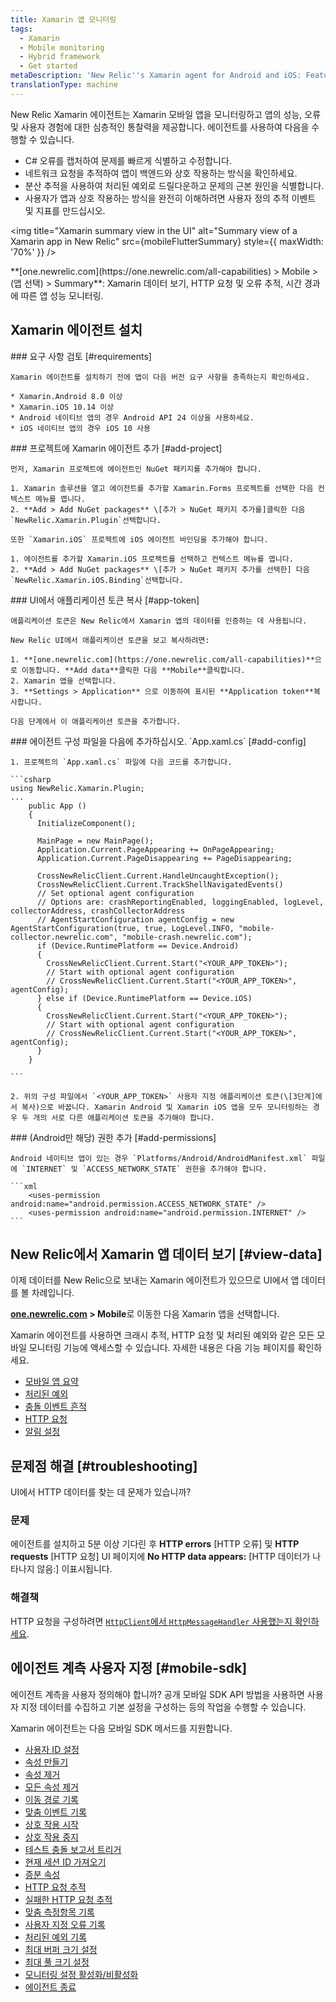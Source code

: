 ```yaml
---
title: Xamarin 앱 모니터링
tags:
  - Xamarin
  - Mobile monitoring
  - Hybrid framework
  - Get started
metaDescription: 'New Relic''s Xamarin agent for Android and iOS: Features, compatibility, requirements, and installation.'
translationType: machine
---
```



New Relic Xamarin 에이전트는 Xamarin 모바일 앱을 모니터링하고 앱의 성능, 오류 및 사용자 경험에 대한 심층적인 통찰력을 제공합니다. 에이전트를 사용하여 다음을 수행할 수 있습니다.

* C# 오류를 캡처하여 문제를 빠르게 식별하고 수정합니다.
* 네트워크 요청을 추적하여 앱이 백엔드와 상호 작용하는 방식을 확인하세요.
* 분산 추적을 사용하여 처리된 예외로 드릴다운하고 문제의 근본 원인을 식별합니다.
* 사용자가 앱과 상호 작용하는 방식을 완전히 이해하려면 사용자 정의 추적 이벤트 및 지표를 만드십시오.

<img
  title="Xamarin summary view in the UI"
  alt="Summary view of a Xamarin app in New Relic"
  src={mobileFlutterSummary}
  style={{ maxWidth: '70%' }}
/>

<figcaption>
  **[one.newrelic.com](https://one.newrelic.com/all-capabilities) > Mobile > (앱 선택) > Summary**: Xamarin 데이터 보기, HTTP 요청 및 오류 추적, 시간 경과에 따른 앱 성능 모니터링.
</figcaption>

## Xamarin 에이전트 설치

<Steps>
  <Step>
    ### 요구 사항 검토 [#requirements]

    Xamarin 에이전트를 설치하기 전에 앱이 다음 버전 요구 사항을 충족하는지 확인하세요.

    * Xamarin.Android 8.0 이상
    * Xamarin.iOS 10.14 이상
    * Android 네이티브 앱의 경우 Android API 24 이상을 사용하세요.
    * iOS 네이티브 앱의 경우 iOS 10 사용
  </Step>

  <Step>
    ### 프로젝트에 Xamarin 에이전트 추가 [#add-project]

    먼저, Xamarin 프로젝트에 에이전트인 NuGet 패키지를 추가해야 합니다.

    1. Xamarin 솔루션을 열고 에이전트를 추가할 Xamarin.Forms 프로젝트를 선택한 다음 컨텍스트 메뉴를 엽니다.
    2. **Add > Add NuGet packages** \[추가 > NuGet 패키지 추가를]클릭한 다음 `NewRelic.Xamarin.Plugin`선택합니다.

    또한 `Xamarin.iOS` 프로젝트에 iOS 에이전트 바인딩을 추가해야 합니다.

    1. 에이전트를 추가할 Xamarin.iOS 프로젝트를 선택하고 컨텍스트 메뉴를 엽니다.
    2. **Add > Add NuGet packages** \[추가 > NuGet 패키지 추가를 선택한] 다음 `NewRelic.Xamarin.iOS.Binding`선택합니다.
  </Step>

  <Step>
    ### UI에서 애플리케이션 토큰 복사 [#app-token]

    애플리케이션 토큰은 New Relic에서 Xamarin 앱의 데이터를 인증하는 데 사용됩니다.

    New Relic UI에서 애플리케이션 토큰을 보고 복사하려면:

    1. **[one.newrelic.com](https://one.newrelic.com/all-capabilities)**으로 이동합니다. **Add data**클릭한 다음 **Mobile**클릭합니다.
    2. Xamarin 앱을 선택합니다.
    3. **Settings > Application** 으로 이동하여 표시된 **Application token**복사합니다.

    다음 단계에서 이 애플리케이션 토큰을 추가합니다.
  </Step>

  <Step>
    ### 에이전트 구성 파일을 다음에 추가하십시오. `App.xaml.cs` [#add-config]

    1. 프로젝트의 `App.xaml.cs` 파일에 다음 코드를 추가합니다.

    ```csharp
    using NewRelic.Xamarin.Plugin;
    ...
        public App ()
        {
          InitializeComponent();

          MainPage = new MainPage();
          Application.Current.PageAppearing += OnPageAppearing;
          Application.Current.PageDisappearing += PageDisappearing;

          CrossNewRelicClient.Current.HandleUncaughtException();
          CrossNewRelicClient.Current.TrackShellNavigatedEvents()
          // Set optional agent configuration
          // Options are: crashReportingEnabled, loggingEnabled, logLevel, collectorAddress, crashCollectorAddress
          // AgentStartConfiguration agentConfig = new AgentStartConfiguration(true, true, LogLevel.INFO, "mobile-collector.newrelic.com", "mobile-crash.newrelic.com");
          if (Device.RuntimePlatform == Device.Android) 
          {
            CrossNewRelicClient.Current.Start("<YOUR_APP_TOKEN>");
            // Start with optional agent configuration
            // CrossNewRelicClient.Current.Start("<YOUR_APP_TOKEN>", agentConfig);
          } else if (Device.RuntimePlatform == Device.iOS)
          {
            CrossNewRelicClient.Current.Start("<YOUR_APP_TOKEN>");
            // Start with optional agent configuration 
            // CrossNewRelicClient.Current.Start("<YOUR_APP_TOKEN>", agentConfig);
          }
        }

    ```

    2. 위의 구성 파일에서 `<YOUR_APP_TOKEN>` 사용자 지정 애플리케이션 토큰(\[3단계]에서 복사)으로 바꿉니다. Xamarin Android 및 Xamarin iOS 앱을 모두 모니터링하는 경우 두 개의 서로 다른 애플리케이션 토큰을 추가해야 합니다.
  </Step>

  <Step>
    ### (Android만 해당) 권한 추가 [#add-permissions]

    Android 네이티브 앱이 있는 경우 `Platforms/Android/AndroidManifest.xml` 파일에 `INTERNET` 및 `ACCESS_NETWORK_STATE` 권한을 추가해야 합니다.

    ```xml
    	<uses-permission android:name="android.permission.ACCESS_NETWORK_STATE" />
    	<uses-permission android:name="android.permission.INTERNET" />
    ```
  </Step>
</Steps>

## New Relic에서 Xamarin 앱 데이터 보기 [#view-data]

이제 데이터를 New Relic으로 보내는 Xamarin 에이전트가 있으므로 UI에서 앱 데이터를 볼 차례입니다.

**[one.newrelic.com](https://one.newrelic.com/all-capabilities) > Mobile**로 이동한 다음 Xamarin 앱을 선택합니다.

Xamarin 에이전트를 사용하면 크래시 추적, HTTP 요청 및 처리된 예외와 같은 모든 모바일 모니터링 기능에 액세스할 수 있습니다. 자세한 내용은 다음 기능 페이지를 확인하세요.

* [모바일 앱 요약](/docs/mobile-monitoring/mobile-monitoring-ui/mobile-app-pages/mobile-apps-summary-page/#details)
* [처리된 예외](/docs/mobile-monitoring/mobile-monitoring-ui/crashes/handled-exceptions-analyze-trends-prevent-crashes)
* [충돌 이벤트 흔적](/docs/mobile-monitoring/mobile-monitoring-ui/crashes/mobile-crash-event-trail)
* [HTTP 요청](/docs/mobile-monitoring/mobile-monitoring-ui/network-pages/http-requests-page)
* [알림 설정](/docs/mobile-monitoring/new-relic-mobile/get-started/mobile-monitoring-alert-information)

## 문제점 해결 [#troubleshooting]

UI에서 HTTP 데이터를 찾는 데 문제가 있습니까?

### 문제

에이전트를 설치하고 5분 이상 기다린 후 **HTTP errors** \[HTTP 오류] 및 **HTTP requests** \[HTTP 요청] UI 페이지에 **No HTTP data appears:** \[HTTP 데이터가 나타나지 않음:] 이표시됩니다.

### 해결책

HTTP 요청을 구성하려면 [`HttpClient`에서 `HttpMessageHandler` 사용했는지 확인하세요](#http-message-handler).

## 에이전트 계측 사용자 지정 [#mobile-sdk]

에이전트 계측을 사용자 정의해야 합니까? 공개 모바일 SDK API 방법을 사용하면 사용자 지정 데이터를 수집하고 기본 설정을 구성하는 등의 작업을 수행할 수 있습니다.

Xamarin 에이전트는 다음 모바일 SDK 메서드를 지원합니다.

* [사용자 ID 설정](/docs/mobile-monitoring/new-relic-mobile/mobile-sdk/set-custom-user-id)
* [속성 만들기](/docs/mobile-monitoring/new-relic-mobile/mobile-sdk/create-attribute)
* [속성 제거](/docs/mobile-monitoring/new-relic-mobile/mobile-sdk/remove-attribute)
* [모든 속성 제거](/docs/mobile-monitoring/new-relic-mobile/mobile-sdk/remove-all-attributes)
* [이동 경로 기록](/docs/mobile-monitoring/new-relic-mobile/mobile-sdk/record-breadcrumb)
* [맞춤 이벤트 기록](/docs/mobile-monitoring/new-relic-mobile/mobile-sdk/record-custom-events)
* [상호 작용 시작](/docs/mobile-monitoring/new-relic-mobile/mobile-sdk/start-interaction)
* [상호 작용 중지](/docs/mobile-monitoring/new-relic-mobile/mobile-sdk/stop-interaction)
* [테스트 충돌 보고서 트리거](/docs/mobile-monitoring/new-relic-mobile/mobile-sdk/test-crash-reporting)
* [현재 세션 ID 가져오기](/docs/mobile-monitoring/new-relic-mobile/mobile-sdk/set-custom-user-id)
* [증분 속성](/docs/mobile-monitoring/new-relic-mobile/mobile-sdk/increment-session-attribute-count)
* [HTTP 요청 추적](/docs/mobile-monitoring/new-relic-mobile/mobile-sdk/network-request-success)
* [실패한 HTTP 요청 추적](/docs/mobile-monitoring/new-relic-mobile/mobile-sdk/network-request-failures)
* [맞춤 측정항목 기록](/docs/mobile-monitoring/new-relic-mobile/mobile-sdk/record-custom-metrics)
* [사용자 지정 오류 기록](/docs/mobile-monitoring/new-relic-mobile/mobile-sdk/record-errors)
* [처리된 예외 기록](/docs/mobile-monitoring/new-relic-mobile/mobile-sdk/record-handled-exceptions)
* [최대 버퍼 크기 설정](/docs/mobile-monitoring/new-relic-mobile/mobile-sdk/set-max-event-buffer-time)
* [최대 풀 크기 설정](/docs/mobile-monitoring/new-relic-mobile/mobile-sdk/set-max-event-pool-size)
* [모니터링 설정 활성화/비활성화](/docs/mobile-monitoring/new-relic-mobile/mobile-sdk/configure-settings)
* [에이전트 종료](/docs/mobile-monitoring/new-relic-mobile/mobile-sdk/shut-down-agent)